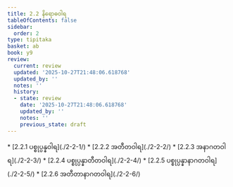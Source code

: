 ```yaml
---
title: 2.2 နိရောဓဝါရ
tableOfContents: false
sidebar:
  order: 2
type: tipitaka
basket: ab
book: y9
review:
  current: review
  updated: '2025-10-27T21:48:06.618768'
  updated_by: ''
  notes: ''
  history:
  - state: review
    date: '2025-10-27T21:48:06.618768'
    updated_by: ''
    notes: ''
    previous_state: draft
---
```



<ReviewStatus review={frontmatter.review} showDetails={true} />

<HypothesisAnnotation frontmatter={frontmatter} />

<DynamicBreadcrumb />



<TableOfContents book="y9" section="2.2">
* [2.2.1 ပစ္စုပ္ပန္နဝါရ](./2-2-1/)
* [2.2.2 အတီတဝါရ](./2-2-2/)
* [2.2.3 အနာဂတဝါရ](./2-2-3/)
* [2.2.4 ပစ္စုပ္ပန္နာတီတဝါရ](./2-2-4/)
* [2.2.5 ပစ္စုပ္ပန္နာနာဂတဝါရ](./2-2-5/)
* [2.2.6 အတီတာနာဂတဝါရ](./2-2-6/)
</TableOfContents>